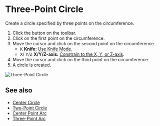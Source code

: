 
# Three-Point Circle

<Reference shortcut='' command='Three-Point Circle' button='Toolbar' />

Create a circle specified by three points on the circumference.

1. Click the button <ButtonIcon type="button-three-point-circle" /> on the toolbar.
2. Click on the first point on the circumference.
3. Move the cursor and click on the second point on the circumference.
   - <kbd>K</kbd> **Knife:** [Use Knife Mode.](./sketching-essentials#use-knife-mode) 
   - <kbd>X</kbd>/ <kbd>Y</kbd>/<kbd>Z</kbd> **X/Y/Z-axis:** [Constrain to the X, Y, or Z-axis](./sketching-essentials#constrain-to-an-axis).
4. Move the cursor and click on the third point on the circumference.
5. A circle is created.

![Three-Point Circle](/img/three-point-circle.gif)

## See also
- [Center Circle](./center-circle)
- [Two-Point Circle](./two-point-circle)
- [Center Point Arc](./center-point-arc)
- [Three-Point Arc](./three-point-arc)














